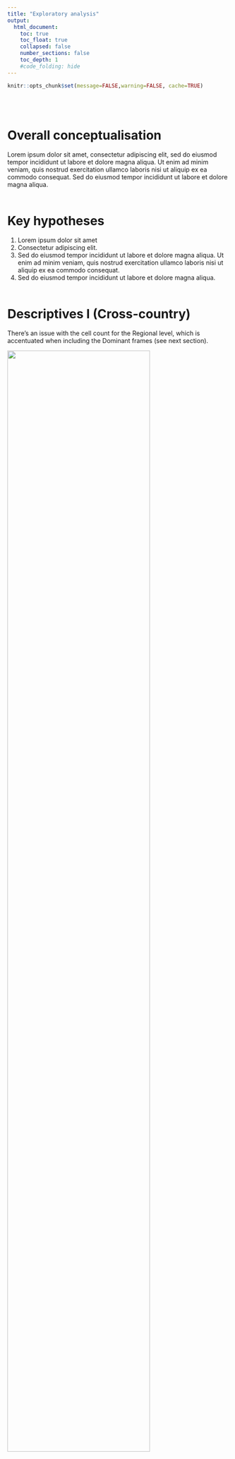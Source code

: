 ```yaml
---
title: "Exploratory analysis"
output:
  html_document:
    toc: true
    toc_float: true
    collapsed: false
    number_sections: false
    toc_depth: 1
    #code_folding: hide
---
```


```r
knitr::opts_chunk$set(message=FALSE,warning=FALSE, cache=TRUE)
```
<br/><br/>

# Overall conceptualisation
Lorem ipsum dolor sit amet, consectetur adipiscing elit, sed do eiusmod tempor incididunt ut labore et dolore magna aliqua. Ut enim ad minim veniam, quis nostrud exercitation ullamco laboris nisi ut aliquip ex ea commodo consequat. Sed do eiusmod tempor incididunt ut labore et dolore magna aliqua.
<br/><br/>

# Key hypotheses
1. Lorem ipsum dolor sit amet  
2. Consectetur adipiscing elit. 
3. Sed do eiusmod tempor incididunt ut labore et dolore magna aliqua. Ut enim ad minim veniam, quis nostrud exercitation ullamco laboris nisi ut aliquip ex ea commodo consequat.  
4. Sed do eiusmod tempor incididunt ut labore et dolore magna aliqua.
<br/><br/>


# Descriptives I (Cross-country)
There’s an issue with the cell count for the Regional level, which is accentuated when including the Dominant frames (see next section). 

![](analysis/p0.png){#id .class width=80% height=80%}


<br/><br/>

# Descriptives II (Frames)
There an issue with cell count when disaggregation of the Frames by country and level is explored. 

![](analysis/p1.png){#id .class width=80% height=80%}

To overcome the problem of low or missing cell count we can reconceptualise at a higher level. The re-conceptualiastion, around Economics (socio-economic & values) vs Politics (governance & power), still fits concpetually while highlighting the overall problematique nicely: the Politics versus the Economics of CP.


![](analysis/p2.png){#id .class width=80% height=80%}

<br/><br/>

# Descriptives: Dependent variables (Tone & Europeanization)
Both dependent variables are probablyt OK in terms of their distribution across the different groups of interest (although the lower regional level does have a very low count, especially the Tone variable. Europeanization has a slightly better distribution across categories.


#### <a href="https://fmendez72.github.io/regio/analysis/descriptives3.html" target="_blank">More on Tone and Europeanization by country</a>
<br/><br/>

# Descriptives: Stacked data format
Stacking the data marginally improves the cell count across outcomes of interest -not by a great amount. The main issue with stacking could be the case of Spain, and to a somewhat lesser extent France. 

The number of additional subframes for countries is rather low. In most cases around 30% of cases had multiple subframes (and in Greece ~ 44%). However, in Spain it was only 6 extra stories (~ 6%). Spain, and France, seem to have been coded differently to the rest.  

![](analysis/pl1.png){#id .class width=70% height=70%}
 <br/><br/>
The other obvious things that emerges is that you don't need regression analysis to realise that Frames drive Tone -it seems to be true by defintion or the relation of ideas.

![](analysis/pl3.png){#id .class width=80% height=80%}

This shows that Economics is positive, while Politics is negative -this is going to come out very strongly in any regression. 

#### <a href="https://fmendez72.github.io/regio/analysis/descriptivesLong.html" target="_blank">More descriptives on the stacked data summaries</a>
<br/><br/>

# Methodology 
The dependent variables are ordered, Tone on a three-point scale (negative, neutral, positive), while Europeanization is also on a three-point scale (no Europeanization, medium-Europeanisation and high Europeanisation). 

Another element of the data is that has a nested structure: subframes > stories > sites > country. However,  the subframes > stories part nesting element is a bit problematic.

Give the data structure we fit an mixed effects Ordinal regression. The latter can handle the nested structure. We have [Country | Website] random effects and fixed effects for the core variables of interest. 

<br/><br/>


# Modeling 1 (Determinants of Tone unstacked data)
First we fit a regular ordinal regression. All the details are in the link below. The basic story is that once you include Frames in the model, this variable drives everything. Indeed, all that is needed in the model is Frames and Country.

The interaction effect is shown below for the best model. It clearly shows what happens to the predicted probabilities from a shift from Economic frame to Politics frame on the x axis. It all looks quite similar -so adding country level attributes (rich vs. poor, big vs small) is unlikely to have much of an impact. Including Frames * Country is likely to always be the best mode in any set up. 

![](analysis/e1.png){#id .class width=70% height=70%}

 <br/><br/>

Evidently, it is possible to find signficant interactions when including Frame, such as the one below. The Frame*Level interaction is signficant. But there's no real difference between the territorial levels as can be seen below (the effects are between Frames rather than territorial levels). Interactions need to be graphed to see what's going on, and here there's not much going on between territorial levels. 

![](analysis/e2.png){#id .class width=90% height=90%}

#### <a href="https://fmendez72.github.io/regio/analysis/model1.html" target="_blank">See details of modeling 1 (unstacked data)</a>
<br/><br/>

# Modeling 2 (Determinants of Tone stacked data)
Here we fit a mixed effects ordinal regression. There is a lot more going on in the analysis so this has to be read more carefully in the link below. Nonetheless, the basic point remains that further thought is needed on potential country attributes to include in the model when country patterns are by and large very similar (as can be seen in the country interaction plot above).

Here is an example of a better model that includes a Net Payer interaction, which is significant. But goes the wrong way theoretically - that is net recipients are more likely to be negative (panel 1), and marginally less positive (3).

![](analysis/netpayer.png){#id .class width=90% height=90%}


#### <a href="https://fmendez72.github.io/regio/analysis/model2.html" target="_blank">See modeling 2 analysis</a>
<br/><br/>

# Model A: Explaining Tone  
Click on link below to see results of analysis.
<br/><br/>

#### <a href="https://fmendez72.github.io/regio/analysis/ToneA.html" target="_blank">See favoured model analysis</a>


#### <a href="https://fmendez72.github.io/regio/analysis/model3.html" target="_blank">See extended model fitting analysis</a>
<br/><br/>



# Model B: Explaining Europeanization  
Click on link below to see results of analysis.
<br/><br/>

#### <a href="https://fmendez72.github.io/regio/analysis/EuropA.html" target="_blank">See favoured model analysis</a>


#### <a href="https://fmendez72.github.io/regio/analysis/model3_Europ.html" target="_blank">See extended model fitting analysis</a>
<br/><br/>
